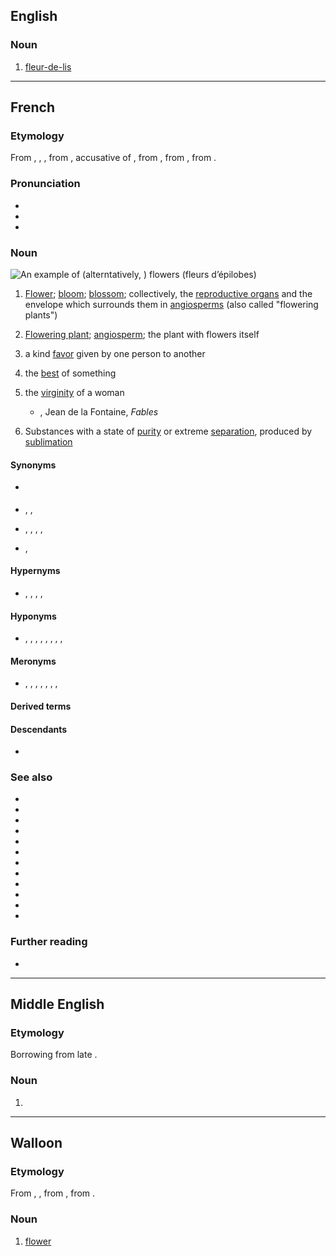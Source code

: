{{also|Fleur}}
==English==

===Noun===
{{en-noun}}

# [[fleur-de-lis]]

----

==French==
{{wikipedia|lang=fr}}

===Etymology===
From {{inh|fr|fro|flur}}, {{m|fro|flour}}, {{m|fro|flor}}, from {{inh|fr|la|flōrem}}, accusative of {{m|la|flōs||flower; the finest part of something}}, from {{inh|fr|itc-pro|*flōs}}, from {{der|fr|ine-pro|*bʰleh₃-s||flower, blossom}}, from {{m|ine-pro|*bʰleh₃-||to bloom}}.

===Pronunciation===
* {{fr-IPA}}
* {{audio|fr|Fr-une fleur-fr-ouest.ogg|Audio (Western France)}}
* {{rhymes|fr|œʁ|s=1}}

===Noun===
[[Image:Epilobe feuilles etroites 01.jpg|thumb|An example of {{w|Epilobium}} (alterntatively, {{w|Chamaenerion}}) flowers (''fleurs d’épilobes'')]]
{{fr-noun|f}}

# {{lb|fr|botany}} [[flower|Flower]]; [[bloom]]; [[blossom]]; collectively, the [[reproductive organ]]s and the envelope which surrounds them in [[angiosperm]]s (also called "flowering plants")
#: {{ux|fr|Je suis allé cueillir une '''fleur''' dans les champs.|I went to pick a flower in the fields.}}
#: {{ux|fr|Il m’a offert de magnifiques '''fleurs'''.|He offered me magnificent flowers.}}
# {{lb|fr|metonymy}} [[flowering plant|Flowering plant]]; [[angiosperm]]; the plant with flowers itself
#: {{ux|fr|Les orchidées sont des '''fleurs''' recherchées.|Orchids are sought-after flowers.}}
# {{lb|fr|figuratively}} a kind [[favor]] given by one person to another
#: {{ux|fr|Il m’a fait une '''fleur'''.|He gave me a kind favor.}}
# {{lb|fr|figuratively}} the [[best]] of something
#: {{ux|fr|Voici la fine '''fleur''' de la jeunesse française.|Here's the cream of the crop of French youth.}}
#: {{ux|fr|Mourir à la '''fleur''' de l’âge.|to die in the prime of life}}
# {{lb|fr|metaphor}} the [[virginity]] of a woman
#* {{rfdate|fr}}, Jean de la Fontaine, ''Fables''
#*: {{quote|fr|Il est bon de garder sa '''fleur''' ; mais pour l’avoir perdue il ne se faut pas pendre.|It is good to guard one's blossom, but for having lost it one should not hang oneself.}}
# {{lb|fr|archaic|chemistry}} Substances with a state of [[purity]] or extreme [[separation]], produced by [[sublimation]]
#: {{ux|fr|'''Fleurs''' de soufre, de zinc, d’arsenic, d’antimoine.|refinements of sulfur, zinc, arsenic, antimony}}

====Synonyms====
* {{sense|flowering plant}} {{l|fr|angiosperme}}
* {{sense|kind favor}} {{l|fr|aide}}, {{l|fr|faveur}}, {{l|fr|service}}
* {{sense|best of something}} {{l|fr|crème de la crème}}, {{l|fr|élite}}, {{l|fr|gratin}}, {{l|fr|meilleur}}, {{l|fr|nec plus ultra}}
* {{sense|virginity}} {{l|fr|vertu}}, {{l|fr|virginité}}

====Hypernyms====
* {{sense|flower, bloom, blossom}} {{l|fr|arbre}}, {{l|fr|inflorescence}}, {{l|fr|capitule}}, {{l|fr|ombelle}}, {{l|fr|plante}}

====Hyponyms====
* {{sense|flower, bloom, blossom}} {{l|fr|bractée}}, {{l|fr|carpelle}}, {{l|fr|étamine}}, {{l|fr|fleuron}}, {{l|fr|pédoncule}}, {{l|fr|pétale}}, {{l|fr|pistil}}, {{l|fr|sépale}}, {{l|fr|tépale}}

====Meronyms====
* {{sense|flower, bloom, blossom}} {{l|fr|androcée}}, {{l|fr|calice}}, {{l|fr|corolle}}, {{l|fr|gynécée}}, {{l|fr|involucre}}, {{l|fr|périgone}}, {{l|fr|périanthe}}, {{l|fr|réceptacle floral}}

====Derived terms====
{{col4|fr
|affleurement
|affleurer
|à fleur de
|à fleur de peau
|à la fleur de l’âge
|chou-fleur
|comme une fleur
|couvrir quelqu’un de fleurs
|défleurir
|déflorer
|effleurir
|Empire des Fleurs
|en fleur, en fleurs
|envoyer les fleurs
|faire une fleur
|fine fleur
|fleur au fusil
|fleur bleue
|fleur de farine
|fleur de la passion
|fleur de lis
|fleur de lys
|fleurdelisé
|fleurdelysé
|fleurdeliser
|fleurdelyser
|fleur de sel
|fleur des morts
|fleur des pois
|fleur de vin
|fleuré
|fleurette
|fleuri
|fleurir
|fleurissant
|fleuriste
|fleuristerie
|fleuron
|fleuronné
|fleurs de rhétorique
|jeter des fleurs
|la fleur au fusil
|langage des fleurs
|le serpent est caché sous les fleurs
|les quatre fleurs
|mille-fleurs
|ni fleurs, ni couronnes
|passe-fleur
|pot à fleur
|pot de fleur
|refleurir
|s’envoyer des fleurs
|Terre des Fleurs
|zeauzeau fleur
}}

====Descendants====
* {{desc|ht|flè}}

===See also===
* {{l|fr|effleurer}}
* {{l|fr|efflorescence}}
* {{l|fr|efflorescent}}
* {{l|fr|fleuret}}
* {{l|fr|fleureté}}
* {{l|fr|floraison}}
* {{l|fr|floral}}
* {{l|fr|flore}}
* {{l|fr|inflorescence}}
* {{l|fr|passiflore}}
* {{l|fr|quadriflore}}
* {{l|fr|uniflore}}

===Further reading===
* {{R:TLFi}}

----

==Middle English==

===Etymology===
Borrowing from late {{bor|enm|fro|fleur}}.

===Noun===
{{enm-noun}}

# {{alternative form of|enm|flour}}

----

==Walloon==

===Etymology===
From {{inh|wa|fro|flor}}, {{m|fro|flur}}, from {{inh|wa|la|flos|flōs, flōrem}}, from {{der|wa|ine-pro|*bʰleh₃-||flower, blossom}}.

===Noun===
{{wa-noun|f}}

# {{lb|wa|botany}} [[flower]]